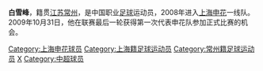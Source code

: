 {{Unreferenced|time=2020-03-25T05:34:47+00:00}}
{{Football player infobox
| playername = 白雪峰
| image = 
| fullname = 白雪峰
| englishfullname = Bai Xuefeng
| nickname =
| dateofbirth ={{birth date and age|1987|7|22}}
| height={{height|m=1.74}}
| countryofbirth = {{CHN}}
| cityofbirth = [[上海|上海]]
| currentclub  =[[上海申花|上海申花]]
| clubnumber = 31
| position = 中场
| youthyears = 
| youthclubs = [[上海申花|上海申花]]
| years =2008-
| clubs =[[上海申花|上海申花]]
| caps(goals)= 1{{0}}(0)
| pcupdate = 2009-11-01
}}
'''白雪峰'''{{BD|1987年|7月22日|||B}}，籍贯[[江苏|江苏]][[常州|常州]]，是中国职业[[足球|足球]]运动员，2008年进入[[上海申花|上海申花]]一线队。2009年10月31日，他在联赛最后一轮获得第一次代表申花队参加正式比赛的机会。

{{2009年上海申花名单}}
{{2010年中超分类名单上海}}
{{2011年中超分类名单上海}}

{{DEFAULTSORT:BAI Xuefeng}}
[[Category:上海申花球员|Category:上海申花球员]]
[[Category:上海籍足球运动员|Category:上海籍足球运动员]]
[[Category:常州籍足球运动员|Category:常州籍足球运动员]]
[[Category:白姓|X]]
[[Category:中超球员|Category:中超球员]]